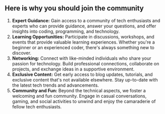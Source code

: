 ## Here is why you should join the community

1.  **Expert Guidance:** Gain access to a community of tech enthusiasts and experts who can provide guidance,
    answer your questions, and offer insights into coding, programming, and technology.
2.  **Learning Opportunities:** Participate in discussions, workshops, and events that provide valuable learning experiences.
    Whether you're a beginner or an experienced coder, there's always something new to discover.
3.  **Networking:** Connect with like-minded individuals who share your passion for technology. Build professional connections,
    collaborate on projects, and exchange ideas in a supportive environment.
4.  **Exclusive Content:** Get early access to blog updates, tutorials, and exclusive content that's not available elsewhere.
    Stay up-to-date with the latest tech trends and advancements.
5.  **Community and Fun:** Beyond the technical aspects, we foster a welcoming and fun community. Engage in casual conversations,
    gaming, and social activities to unwind and enjoy the camaraderie of fellow tech enthusiasts.
